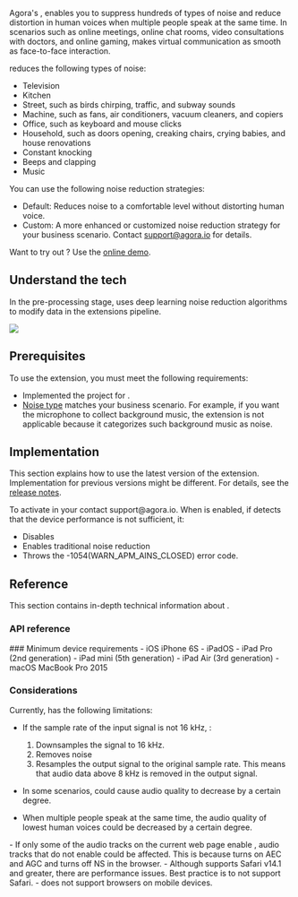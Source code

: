 

Agora's <Vg k="RTEE_NS" />, enables you to suppress hundreds of types of noise and reduce distortion in human voices when multiple people speak at the same time. In scenarios such as online meetings, online chat rooms, video consultations with doctors, and online gaming, <Vg k="RTEE_NS" /> makes virtual communication as smooth as face-to-face interaction.

<a name="type"></a>
<Vg k="RTEE_NS" /> reduces the following types of noise:

- Television
- Kitchen
- Street, such as birds chirping, traffic, and subway sounds
- Machine, such as fans, air conditioners, vacuum cleaners, and copiers
- Office, such as keyboard and mouse clicks
- Household, such as doors opening, creaking chairs, crying babies, and house renovations
- Constant knocking
- Beeps and clapping
- Music

You can use the following noise reduction strategies:
- Default: Reduces noise to a comfortable level without distorting human voice.
- Custom: A more enhanced or customized noise reduction strategy for your business scenario. Contact [support@agora.io](mailto:support@agora.io) for details.

Want to try out <Vg k="RTEE_NS" />? Use the <a href="https://webdemo.agora.io/aiDenoiser/index.html">online demo</a>.

## Understand the tech

In the pre-processing stage, <Vg k="RTEE_NS"/> uses deep learning noise reduction algorithms to modify <audio src=""></audio> data in the extensions pipeline.

![](/images/extensions-marketplace/ai-noise-suppression.png)


## Prerequisites

To use the <Vg k="RTEE_NS" /> extension, you must meet the following requirements:

- Implemented the [<Vg k="GET_STARTED"/>](../get-started/get-started-sdk) project for <Vpd k="NAME"/>.
- [Noise type](#type) matches your business scenario.  For example, if you want the microphone to collect background music, the extension is not applicable because it categorizes such background music as noise.

## Implementation

This section explains how to use the latest version of the <Vg k="RTEE_NS" /> extension. Implementation for previous versions might be different. For details, see the [release notes](/extensions-marketplace/reference/release-notes#ai-noise-suppression).

<PlatformWrapper notAllowed="web">
To activate <Vg k="RTEE_NS" /> in your <Vpl k="CLIENT" /> contact support@agora.io.
</PlatformWrapper>

<PlatformWrapper platform="ios">
When <Vg k="RTEE_NS" /> is enabled, if <Vg k="VSDK" /> detects that the device performance is not sufficient, it:

- Disables <Vg k="RTEE_NS" />
- Enables traditional noise reduction
- Throws the -1054(WARN_APM_AINS_CLOSED) error code.
</PlatformWrapper>

<PlatformWrapper platform="web">
<ProjectImplement />
</PlatformWrapper>

## Reference

This section contains in-depth technical information about <Vg k="RTEE_NS" />.


<PlatformWrapper platform="web">

### API reference

<Reference/>

</PlatformWrapper>

<PlatformWrapper platform="ios">
### Minimum device requirements
- iOS iPhone 6S
- iPadOS
- iPad Pro (2nd generation)
- iPad mini (5th generation)
- iPad Air (3rd generation)
- macOS MacBook Pro 2015

</PlatformWrapper>

### Considerations

Currently,  <Vg k="RTEE_NS" /> has the following limitations:

- If the sample rate of the input signal is not 16 kHz,  <Vg k="RTEE_NS" />:
    1. Downsamples the signal to 16 kHz.
    1. Removes noise
    1. Resamples the output signal to the original sample rate.
    This means that audio data above 8 kHz is removed in the output signal.

- In some scenarios, <Vg k="RTEE_NS" /> could cause audio quality to decrease by a certain degree.
- When multiple people speak at the same time, the audio quality of lowest human voices could be decreased by a certain degree.

<PlatformWrapper platform="web">
- If only some of the audio tracks on the current web page enable <Vg k="RTEE_NS" />, audio tracks that do not enable <Vg k="RTEE_NS" /> could be affected. This is because <Vg k="RTEE_NS" /> turns on AEC and AGC and turns off NS in the browser.
- Although <Vg k="RTEE_NS" /> supports Safari v14.1 and greater, there are performance issues. Best practice is to not support Safari.
- <Vg k="RTEE_NS" /> does not support browsers on mobile devices.
</PlatformWrapper>
